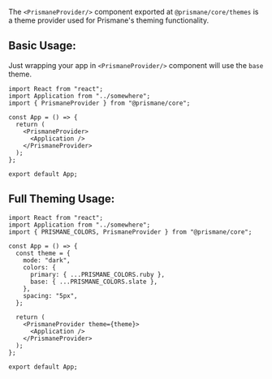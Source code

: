 The `<PrismaneProvider/>` component exported at `@prismane/core/themes` is a theme provider used for Prismane's theming functionality.

## Basic Usage:

Just wrapping your app in `<PrismaneProvider/>` component will use the `base` theme.

```tsx
import React from "react";
import Application from "../somewhere";
import { PrismaneProvider } from "@prismane/core";

const App = () => {
  return (
    <PrismaneProvider>
      <Application />
    </PrismaneProvider>
  );
};

export default App;
```

## Full Theming Usage:

```tsx
import React from "react";
import Application from "../somewhere";
import { PRISMANE_COLORS, PrismaneProvider } from "@prismane/core";

const App = () => {
  const theme = {
    mode: "dark",
    colors: {
      primary: { ...PRISMANE_COLORS.ruby },
      base: { ...PRISMANE_COLORS.slate },
    },
    spacing: "5px",
  };

  return (
    <PrismaneProvider theme={theme}>
      <Application />
    </PrismaneProvider>
  );
};

export default App;
```
